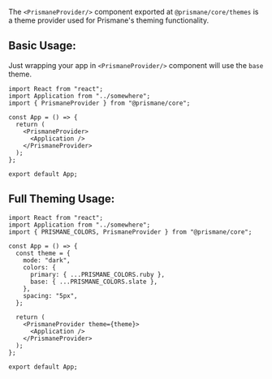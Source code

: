 The `<PrismaneProvider/>` component exported at `@prismane/core/themes` is a theme provider used for Prismane's theming functionality.

## Basic Usage:

Just wrapping your app in `<PrismaneProvider/>` component will use the `base` theme.

```tsx
import React from "react";
import Application from "../somewhere";
import { PrismaneProvider } from "@prismane/core";

const App = () => {
  return (
    <PrismaneProvider>
      <Application />
    </PrismaneProvider>
  );
};

export default App;
```

## Full Theming Usage:

```tsx
import React from "react";
import Application from "../somewhere";
import { PRISMANE_COLORS, PrismaneProvider } from "@prismane/core";

const App = () => {
  const theme = {
    mode: "dark",
    colors: {
      primary: { ...PRISMANE_COLORS.ruby },
      base: { ...PRISMANE_COLORS.slate },
    },
    spacing: "5px",
  };

  return (
    <PrismaneProvider theme={theme}>
      <Application />
    </PrismaneProvider>
  );
};

export default App;
```
